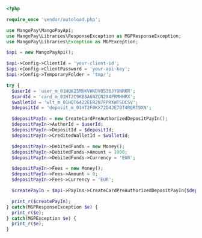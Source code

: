   ```php PHP
<?php 

require_once 'vendor/autoload.php';

use MangoPay\MangoPayApi;
use MangoPay\Libraries\ResponseException as MGPResponseException;
use MangoPay\Libraries\Exception as MGPException;

$api = new MangoPayApi();

$api->Config->ClientId = 'your-client-id';
$api->Config->ClientPassword = 'your-api-key';
$api->Config->TemporaryFolder = 'tmp/';

try {
    $userId = 'user_m_01HQK25M6KVHKDV0S36JY9NRKR';
    $cardId = 'card_m_01HT2C9KB8A6NZCN2X4PRMHHRX';
    $walletId = 'wlt_m_01HQT6422EER2N7FPRXWTSDCSV';
    $depositId = 'deposit_m_01HT2F0KX72D4JE70T4RQRT9XN';

    $depositPayIn = new CreateCardPreAuthorizedDepositPayIn();
    $depositPayIn->AuthorId = $userId;
    $depositPayIn->DepositId = $depositId;
    $depositPayIn->CreditedWalletId = $walletId;

    $depositPayIn->DebitedFunds = new Money();
    $depositPayIn->DebitedFunds->Amount = 1000;
    $depositPayIn->DebitedFunds->Currency = 'EUR';

    $depositPayIn->Fees = new Money();
    $depositPayIn->Fees->Amount = 0;
    $depositPayIn->Fees->Currency = 'EUR';

    $createPayIn = $api->PayIns->CreateCardPreAuthorizedDepositPayIn($depositPayIn);

    print_r($createPayIn);
} catch(MGPResponseException $e) {
    print_r($e);
} catch(MGPException $e) {
    print_r($e);
}
```